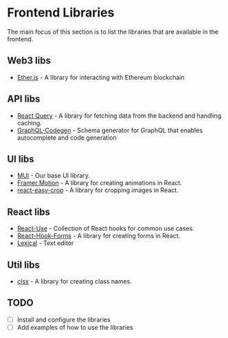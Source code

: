 
<Meta title="General/Libraries" />

# Frontend Libraries

The main focus of this section is to list the libraries that are available in the frontend.

## Web3 libs
- [Ether.js](https://ethers.org/) - A library for interacting with Ethereum blockchain

## API libs
- [React Query](https://react-query.tanstack.com/) - A library for fetching data from the backend and handling caching.
- [GraphQL-Codegen](https://www.graphql-code-generator.com/) - Schema generator for GraphQL that enables autocomplete and code generation

## UI libs
- [MUI](https://material-ui.com/) - Our base UI library.
- [Framer Motion](https://framer.com/motion) - A library for creating animations in React.
- [react-easy-crop](https://www.npmjs.com/package/react-easy-crop) - A library for cropping images in React.

## React libs
- [React-Use](https://github.com/streamich/react-use) - Collection of React hooks for common use cases.
- [React-Hook-Forms](https://react-hook-form.com/) - A library for creating forms in React.
- [Lexical](https://playground.lexical.dev/) - Text editor

## Util libs

- [clsx](https://github.com/lukeed/clsx) - A library for creating class names.


## TODO
- [ ] Install and configure the libraries
- [ ] Add examples of how to use the libraries
